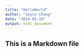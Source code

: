 ```yaml
---
title: "HelloWorld"
author: "Joyce Chang"
date: "2024-01-19"
output: html_document
---
```


## This is a Markdown file